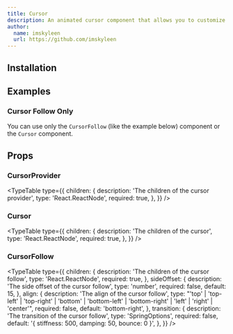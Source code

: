 ```yaml
---
title: Cursor
description: An animated cursor component that allows you to customize both the cursor and cursor follow elements with smooth animations.
author:
  name: imskyleen
  url: https://github.com/imskyleen
---
```


<ComponentPreview name="cursor-demo" />

## Installation

<ComponentInstallation name="cursor" />

## Examples

### Cursor Follow Only

You can use only the `CursorFollow` (like the example below) component or the `Cursor` component.

<ComponentPreview name="cursor-follow-only-demo" />

## Props

### CursorProvider

<TypeTable
  type={{
    children: {
      description: 'The children of the cursor provider',
      type: 'React.ReactNode',
      required: true,
    },
  }}
/>

### Cursor

<TypeTable
  type={{
    children: {
      description: 'The children of the cursor',
      type: 'React.ReactNode',
      required: true,
    },
  }}
/>

### CursorFollow

<TypeTable
  type={{
    children: {
      description: 'The children of the cursor follow',
      type: 'React.ReactNode',
      required: true,
    },
    sideOffset: {
      description: 'The side offset of the cursor follow',
      type: 'number',
      required: false,
      default: 15,
    },
    align: {
      description: 'The align of the cursor follow',
      type: "'top' | 'top-left' | 'top-right' | 'bottom' | 'bottom-left' | 'bottom-right' | 'left' | 'right' | 'center'",
      required: false,
      default: 'bottom-right',
    },
    transition: {
      description: 'The transition of the cursor follow',
      type: 'SpringOptions',
      required: false,
      default: '{ stiffness: 500, damping: 50, bounce: 0 }',
    },
  }}
/>
